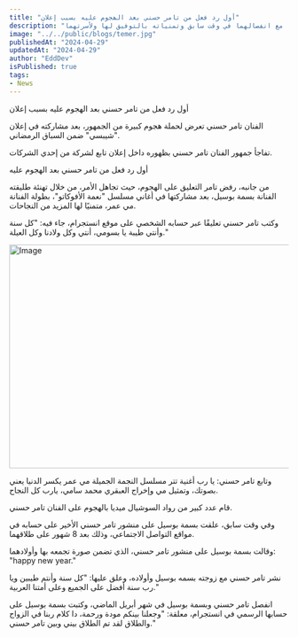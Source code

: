 ```yaml
---
title: "أول رد فعل من تامر حسني بعد الھجوم عليه بسبب إعلان"
description: "رد فعل تامر حسني الأول بعد الهجوم عليه بسبب الإعلان، وتجاهله للانتقادات مع تهنئته لطليقته بنجاحها في المسلسل التلفزيوني، مع انفصالهما في وقت سابق وتمنياته بالتوفيق لها ولأسرتهما."
image: "../../public/blogs/temer.jpg"
publishedAt: "2024-04-29"
updatedAt: "2024-04-29"
author: "EddDev"
isPublished: true
tags:
- News
---
```


أول رد فعل من تامر حسني بعد الھجوم عليه بسبب إعلان

الفنان تامر حسني تعرض لحملة هجوم كبيرة من الجمهور، بعد مشاركته في إعلان "شيبسي" ضمن السباق الرمضاني.

تفاجأ جمهور الفنان تامر حسني بظهوره داخل إعلان تابع لشركة من إحدي الشركات.

أول رد فعل من تامر حسني بعد الھجوم عليه

من جانبه، رفض تامر التعليق على الھجوم، حيث تجاهل الأمر، من خلال تهنئة طليقته الفنانة بسمة بوسيل، بعد مشاركتها في أغاني مسلسل "نعمة الأفوكاتو"، بطولة الفنانة مي عمر، متمنيًا لها المزيد من النجاحات.

وكتب تامر حسني تعليقًا عبر حسابه الشخصي على موقع انستجرام، جاء فيه: "كل سنة وأنتي طيبة يا بسومي، أنتي وكل ولادنا وكل العيلة." 

<Image
  src="/blogs/twitter.jpg"
  width="718"
  height="404"
  alt="Image"
  sizes="100vw"
/>

 وتابع تامر حسني: يا رب أغنية تتر مسلسل النجمة الجميلة مي عمر يكسر الدنيا يعني بصوتك، وتمثيل مي وإخراج العبقري محمد سامي، يارب كل النجاح.

قام عدد كبير من رواد السوشيال ميديا بالھجوم على الفنان تامر حسني.

وفي وقت سابق، علقت بسمة بوسيل على منشور تامر حسني الأخير على حسابه في مواقع التواصل الاجتماعي، وذلك بعد 8 شهور على طلاقهما.

وقالت بسمة بوسيل على منشور تامر حسني، الذي تضمن صورة تجمعه بها وأولادهما: "happy new year."

نشر تامر حسني مع زوجته بسمه بوسيل وأولاده، وعلق عليها: "كل سنة وأنتم طيبين ويا رب سنة أفضل على الجميع وعلى أمتنا العربية."

انفصل تامر حسني وبسمة بوسيل في شهر أبريل الماضي، وكتبت بسمة بوسيل على حسابها الرسمي في انستجرام، معلقة: "وجعلنا بينكم مودة ورحمة، دا كلام ربنا في الزواج والطلاق لقد تم الطلاق بيني وبين تامر حسني."

